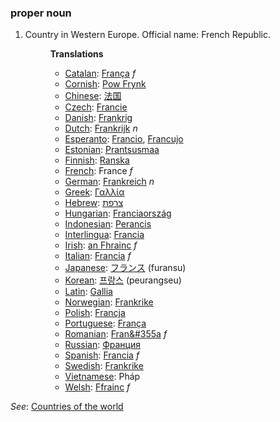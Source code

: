===proper noun===

# Country in Western Europe. Official name: French Republic.
#:'''Translations'''
#:*[[Catalan]]: [[França]] ''f''
#:*[[Cornish]]: [[Pow Frynk]]
#:*[[Chinese]]: [[法国]]
#:*[[Czech]]: [[Francie]]
#:*[[Danish]]: [[Frankrig]]
#:*[[Dutch]]: [[Frankrijk]] ''n''
#:*[[Esperanto]]: [[Francio]], [[Francujo]]
#:*[[Estonian]]: [[Prantsusmaa]]
#:*[[Finnish]]: [[Ranska]]
#:*[[French]]: France ''f''
#:*[[German]]: [[Frankreich]] ''n''
#:*[[Greek]]: [[Γαλλία]]
#:*[[Hebrew]]: [[צרפת]]
#:*[[Hungarian]]: [[Franciaország]]
#:*[[Indonesian]]: [[Perancis]]
#:*[[Interlingua]]: [[Francia]]
#:*[[Irish]]: [[an Fhrainc]] ''f''
#:*[[Italian]]: [[Francia]] ''f''
#:*[[Japanese]]: [[フランス]] (furansu)
#:*[[Korean]]: [[프랑스]] (peurangseu)
#:*[[Latin]]: [[Gallia]]
#:*[[Norwegian]]: [[Frankrike]]
#:*[[Polish]]: [[Francja]]
#:*[[Portuguese]]: [[França]]
#:*[[Romanian]]: [[Fran&#355a]] ''f''
#:*[[Russian]]: [[Франция]]
#:*[[Spanish]]: [[Francia]] ''f''
#:*[[Swedish]]: [[Frankrike]]
#:*[[Vietnamese]]: Pháp
#:*[[Welsh]]: [[Ffrainc]] ''f''

''See'': [[Countries of the world]]